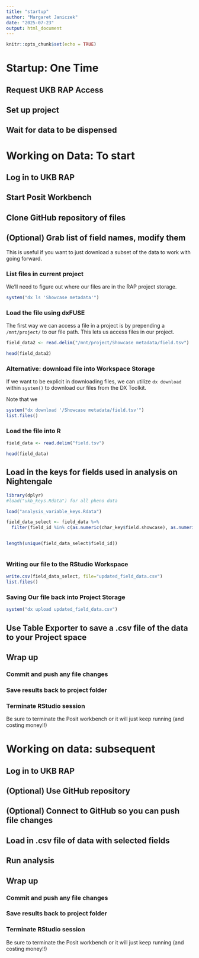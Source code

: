 ```yaml
---
title: "startup"
author: "Margaret Janiczek"
date: "2025-07-23"
output: html_document
---
```


```r
knitr::opts_chunk$set(echo = TRUE)
```

# Startup: One Time

## Request UKB RAP Access

## Set up project

## Wait for data to be dispensed


# Working on Data: To start

## Log in to UKB RAP

## Start Posit Workbench

## Clone GitHub repository of files 

## (Optional) Grab list of field names, modify them

This is useful if you want to just download a subset of the data to work with going forward. 

### List files in current project

We'll need to figure out where our files are in the RAP project storage.

```r
system("dx ls 'Showcase metadata'")
```

### Load the file using dxFUSE

The first way we can access a file in a project is by prepending a `/mnt/project/` to our file path. This lets us access files in our project. 

```r
field_data2 <- read.delim("/mnt/project/Showcase metadata/field.tsv")
```

```r
head(field_data2)
```

### Alternative: download file into Workspace Storage

If we want to be explicit in downloading files, we can utilize `dx download` within `system()` to download our files from the DX Toolkit.

Note that we 

```r
system("dx download '/Showcase metadata/field.tsv'")
list.files()
```

### Load the file into R

```r
field_data <- read.delim("field.tsv")
```

```r
head(field_data)
```
## Load in the keys for fields used in analysis on Nightengale

```r
library(dplyr)
#load("ukb_keys.Rdata") for all pheno data

load("analysis_variable_keys.Rdata")

field_data_select <- field_data %>%
  filter(field_id %in% c(as.numeric(char_key$field.showcase), as.numeric(met_key$field.showcase), as.numeric(med_key$field.showcase)))


length(unique(field_data_select$field_id))
  
```


### Writing our file to the RStudio Workspace

```r
write.csv(field_data_select, file="updated_field_data.csv")
list.files()
```

### Saving Our file back into Project Storage

```r
system("dx upload updated_field_data.csv")
```


## Use Table Exporter to save a .csv file of the data to your Project space


## Wrap up

### Commit and push any file changes


### Save results back to project folder 


### Terminate RStudio session

Be sure to terminate the Posit workbench or it will just keep running (and costing money!!)

# Working on data: subsequent

## Log in to UKB RAP

## (Optional) Use GitHub repository

## (Optional) Connect to GitHub so you can push file changes

## Load in .csv file of data with selected fields

## Run analysis

## Wrap up

### Commit and push any file changes


### Save results back to project folder 


### Terminate RStudio session

Be sure to terminate the Posit workbench or it will just keep running (and costing money!!)


